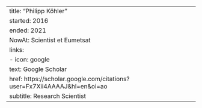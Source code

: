 ---
title: "Philipp Köhler"
started: 2016
ended: 2021
NowAt: Scientist et Eumetsat
links:
    - icon: google
      text: Google Scholar
      href: https://scholar.google.com/citations?user=Fx7Xii4AAAAJ&hl=en&oi=ao 
subtitle: Research Scientist
---